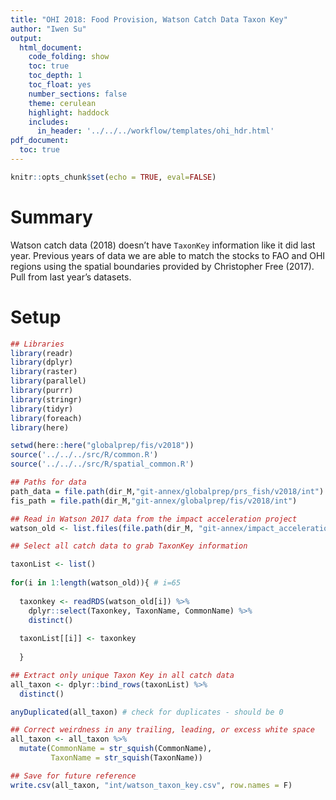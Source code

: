 ```yaml
---
title: "OHI 2018: Food Provision, Watson Catch Data Taxon Key"
author: "Iwen Su"
output: 
  html_document:
    code_folding: show
    toc: true
    toc_depth: 1
    toc_float: yes
    number_sections: false
    theme: cerulean
    highlight: haddock
    includes: 
      in_header: '../../../workflow/templates/ohi_hdr.html'
pdf_document:
  toc: true
---
```


```r
knitr::opts_chunk$set(echo = TRUE, eval=FALSE)
```

# Summary

Watson catch data (2018) doesn't have `TaxonKey` information like it did last year. Previous years of data we are able to match the stocks to FAO and OHI regions using the spatial boundaries provided by Christopher Free (2017). Pull from last year's datasets.

# Setup

```r

## Libraries
library(readr)
library(dplyr)
library(raster)
library(parallel)
library(purrr)
library(stringr)
library(tidyr)
library(foreach)
library(here)

setwd(here::here("globalprep/fis/v2018"))
source('../../../src/R/common.R')
source('../../../src/R/spatial_common.R')

## Paths for data
path_data = file.path(dir_M,"git-annex/globalprep/prs_fish/v2018/int")
fis_path = file.path(dir_M,"git-annex/globalprep/fis/v2018/int")

```

```r

## Read in Watson 2017 data from the impact acceleration project
watson_old <- list.files(file.path(dir_M, "git-annex/impact_acceleration/stressors/comm_fish/int/catch_annual_data"), full.names = T)

## Select all catch data to grab TaxonKey information

taxonList <- list()
  
for(i in 1:length(watson_old)){ # i=65
  
  taxonkey <- readRDS(watson_old[i]) %>% 
    dplyr::select(Taxonkey, TaxonName, CommonName) %>%
    distinct()
  
  taxonList[[i]] <- taxonkey
  
  }

## Extract only unique Taxon Key in all catch data
all_taxon <- dplyr::bind_rows(taxonList) %>% 
  distinct()

anyDuplicated(all_taxon) # check for duplicates - should be 0

## Correct weirdness in any trailing, leading, or excess white space
all_taxon <- all_taxon %>% 
  mutate(CommonName = str_squish(CommonName),
         TaxonName = str_squish(TaxonName))

## Save for future reference
write.csv(all_taxon, "int/watson_taxon_key.csv", row.names = F)

```

